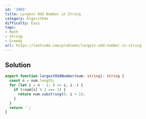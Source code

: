 ```yaml
---
id: '1903'
title: Largest Odd Number in String
category: Algorithms
difficulty: Easy
tags:
- Math
- String
- Greedy
url: https://leetcode.com/problems/largest-odd-number-in-string
---
```


## Solution

```typescript filename="solution.ts" copy
export function largestOddNumber(num: string): string {
  const n = num.length;
  for (let i = n - 1; 0 <= i; i--) {
    if (+num[i] % 2 === 1) {
      return num.substring(0, i + 1);
    }
  }
  return '';
}
```

